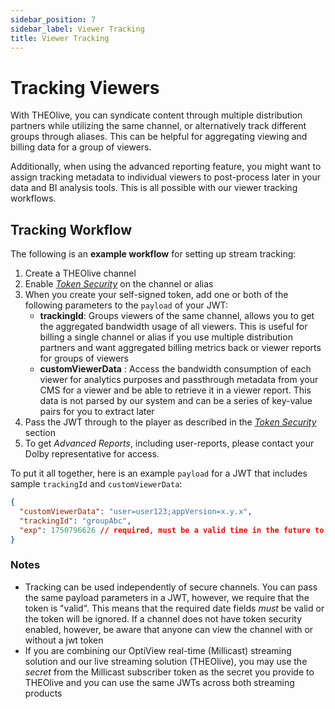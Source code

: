 ```yaml
---
sidebar_position: 7
sidebar_label: Viewer Tracking
title: Viewer Tracking
---
```


<CalloutPremiumFeature />

# Tracking Viewers
With THEOlive, you can syndicate content through multiple distribution partners while utilizing the same channel, or alternatively track different groups through aliases. This can be helpful for aggregating viewing and billing data for a group of viewers.

Additionally, when using the advanced reporting feature, you might want to assign tracking metadata to individual viewers to post-process later in your data and BI analysis tools.  This is all possible with our viewer tracking workflows.

## Tracking Workflow

The following is an **example workflow** for setting up stream tracking:

1. Create a THEOlive channel
1. Enable [*Token Security*](security/token-based-security.mdx) on the channel or alias
1. When you create your self-signed token, add one or both of the following parameters to the `payload` of your JWT:
	* **trackingId**: Groups viewers of the same channel, allows you to get the aggregated bandwidth usage of all viewers. This is useful for billing a single channel or alias if you use multiple distribution partners and want aggregated billing metrics back or viewer reports for groups of viewers
	* **customViewerData** : Access the bandwidth consumption of each viewer for analytics purposes and passthrough metadata from your CMS for a viewer and be able to retrieve it in a viewer report.  This data is not parsed by our system and can be a series of key-value pairs for you to extract later
1. Pass the JWT through to the player as described in the [*Token Security*](security/token-based-security.mdx) section
1. To get _Advanced Reports_, including user-reports, please contact your Dolby representative for access.

To put it all together, here is an example `payload` for a JWT that includes sample `trackingId` and `customViewerData`:
```json
{
  "customViewerData": "user=user123;appVersion=x.y.x",
  "trackingId": "groupAbc",
  "exp": 1750796626 // required, must be a valid time in the future to be recognized
}
```

### Notes
* Tracking can be used independently of secure channels.  You can pass the same payload parameters in a JWT, however, we require that the token is "valid".  This means that the required date fields _must_ be valid or the token will be ignored.  If a channel does not have token security enabled, however, be aware that anyone can view the channel with or without a jwt token
* If you are combining our OptiView real-time (Millicast) streaming solution and our live streaming solution (THEOlive), you may use the *secret* from the Millicast subscriber token as the secret you provide to THEOlive and you can use the same JWTs across both streaming products